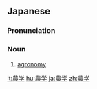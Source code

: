 {{also|農學|农学}}
==Japanese==
{{ja-kanjitab|のう|がく|yomi=on}}

===Pronunciation===
{{ja-pron|のうがく|y=on}}

===Noun===
{{ja-noun|のうがく}}

# [[agronomy]]

[[it:農学]]
[[hu:農学]]
[[ja:農学]]
[[zh:農学]]